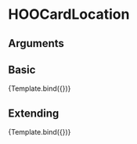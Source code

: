 
<Meta title="Molecules/Card-Elements/HOOCardLocation" component={HOOCardLocation} />

# HOOCardLocation


## Arguments

<ArgsTable of={HOOCardLocation} />


## Basic
<Canvas>
  <Story 
    name="Basic"
    args = { 
      { location: "Location Value" }
    }>
    {Template.bind({})}
  </Story>
</Canvas>

## Extending
<Canvas>
  <Story 
    name="Extending"
    args = { 
     { location: "Location Value", rootElementAttributes: { style: { backgroundColor: "red" } }}
    }>
    {Template.bind({})}
  </Story>
</Canvas>